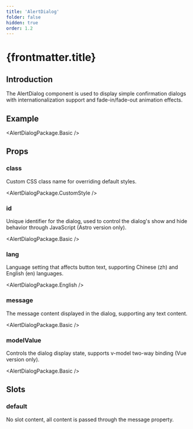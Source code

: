 ```yaml
---
title: 'AlertDialog'
folder: false
hidden: true
order: 1.2
---
```



# {frontmatter.title}

## Introduction

The AlertDialog component is used to display simple confirmation dialogs with internationalization support and fade-in/fade-out animation effects.

## Example

<AlertDialogPackage.Basic />

## Props

### class

Custom CSS class name for overriding default styles.

<AlertDialogPackage.CustomStyle />

### id

Unique identifier for the dialog, used to control the dialog's show and hide behavior through JavaScript (Astro version only).

<AlertDialogPackage.Basic />

### lang

Language setting that affects button text, supporting Chinese (zh) and English (en) languages.

<AlertDialogPackage.English />

### message

The message content displayed in the dialog, supporting any text content.

<AlertDialogPackage.Basic />

### modelValue

Controls the dialog display state, supports v-model two-way binding (Vue version only).

<AlertDialogPackage.Basic />

## Slots

### default

No slot content, all content is passed through the message property.
